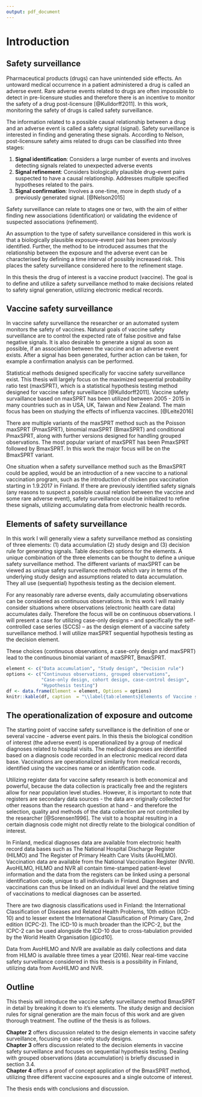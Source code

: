 ```yaml
---
output: pdf_document
---
```

# Introduction

## Safety surveillance

Pharmaceutical products (drugs) can have unintended side effects. An untoward medical occurrence in a patient administered a drug is called an adverse event. Rare adverse events related to drugs are often impossible to detect in pre-licensure studies and therefore there is an incentive to monitor the safety of a drug post-licensure [@Kulldorff2011]. In this work, monitoring the safety of drugs is called safety surveillance. 

The information related to a possible causal relationship between a drug and an adverse event is called a safety signal (signal). Safety surveillance is interested in finding and generating these signals. According to Nelson, post-licensure safety aims related to drugs can be classified into three stages:

1. **Signal identification**: Considers a large number of events and involves detecting signals related to unexpected adverse events
2. **Signal refinement**: Considers biologically plausible drug-event pairs suspected to have a causal relationship. Addresses multiple specified hypotheses related to the pairs.
3. **Signal confirmation**:  Involves a one-time, more in depth study of a previously generated signal. [@Nelson2015]  

Safety surveillance can relate to stages one or two, with the aim of either finding new associations (identification) or validating the evidence of suspected associations (refinement).

An assumption to the type of safety surveillance considered in this work is that a biologically plausible exposure-event pair has been previously identified. Further, the method to be introduced assumes that the relationship between the exposure and the adverse event can be characterised by defining a time interval of possibly increased risk. This places the safety surveillance considered here to the refinement stage.  

In this thesis the drug of interest is a vaccine product (vaccine). The goal is to define and utilize a safety surveillance method to make decisions related to safety signal generation, utilizing electronic medical records.   

## Vaccine safety surveillance  

In vaccine safety surveillance the researcher or an automated system monitors the safety of vaccines. Natural goals of vaccine safety surveillance are to control the expected rate of false positive and false negative signals. It is also desirable to generate a signal as soon as possible, if an association between the vaccine and an adverse event exists. After a signal has been generated, further action can be taken, for example a confirmation analysis can be performed.

Statistical methods designed specifically for vaccine safety surveillance exist. This thesis will largely focus on the maximized sequential probability ratio test (maxSPRT), which is a statistical hypothesis testing method designed for vaccine safety surveillance [@Kulldorff2011]. Vaccine safety survaillance based on maxSPRT has been utilized between 2005 - 2015 in many countries such as in USA, UK, Taiwan and New Zealand. The main focus has been on studying the effects of influenza vaccines. [@Leite2016]

There are multiple variants of the maxSPRT method such as the Poisson maxSPRT (PmaxSPRT), binomial maxSPRT (BmaxSPRT) and conditional PmaxSPRT, along with further versions designed for handling grouped observations. The most popular variant of maxSPRT has been PmaxSPRT followed by BmaxSPRT. In this work the major focus will be on the BmaxSPRT variant.

One situation when a safety surveillance method such as the BmaxSPRT could be applied, would be an introduction of a new vaccine to a national vaccination program, such as the introduction of chicken pox vaccination starting in 1.9.2017 in Finland. If there are previously identified safety signals (any reasons to suspect a possible causal relation between the vaccine and some rare adverse event), safety surveillance could be initialized to refine these signals, utilizing accumulating data from electronic health records.


## Elements of safety surveillance

In this work I will generally view a safety surveillance method as consisting of three elements: (1) data accumulation (2) study design and (3) decision rule for generating signals. Table \ref{tab:elements} describes options for the elements. A unique combination of the three elements can be thought to define a unique safety surveillance method. The different variants of maxSPRT can be viewed as unique safety surveillance methods which vary in terms of the underlying study design and assumptions related to data accumulation. They all use (sequential) hypothesis testing as the decision element.

For any reasonably rare adverse events, daily accumulating observations can be considered as continuous observations. In this work I will mainly consider situations where observations (electronic health care data) accumulates daily. Therefore the focus will be on continuous observations. I will present a case for utilizing case-only designs -- and specifically the self-controlled case series (SCCS) -- as the design element of a vaccine safety surveillance method. I will utilize maxSPRT sequential hypothesis testing as the decision element.  

These choices (continuous observations, a case-only design and maxSPRT) lead to the continuous binomial variant of maxSPRT, BmaxSPRT.


```r
element <- c("Data accumulation", "Study design", "Decision rule")
options <- c("Continuous observations, grouped observations", 
             "Case-only design, cohort design, case-control design", 
             "Hypothesis testing")
df <- data.frame(Element = element, Options = options)
knitr::kable(df, caption  = "\\label{tab:elements}Elements of Vaccine safety surveillance and options related to them.")
```


## The operationalization of exposure and outcome

The starting point of vaccine safety surveillance is the definition of one or several vaccine - adverse event pairs. In this thesis the biological condition of interest (the adverse event) is operationalized by a group of medical diagnoses related to hospital visits. The medical diagnoses are identified based on a diagnosis code recorded in an electronic medical record data base. Vaccinations are operationalized similarily from medical records, identified using the vaccines name or an identification code. 

Utilizing register data for vaccine safety research is both economical and powerful, because the data collection is practically free and the registers allow for near population level studies. However, it is important to note that registers are secondary data sources - the data are originally collected for other reasons than the research question at hand - and therefore the selection, quality and methods of the data collection are not controlled by the researcher [@Sorensen1996]. The visit to a hospital resulting in a certain diagnosis code might not directly relate to the biological condition of interest.

In Finland, medical diagnoses data are available from electronic health record data bases such as The National Hospital Discharge Register (HILMO) and The Register of Primary Health Care Visits (AvoHILMO). Vaccination data are available from the National Vaccination Register (NVR). AvoHILMO, HILMO and NVR all contain time-stamped patient-level information and the data from the registers can be linked using a personal identification code, unique to all individuals in Finland. Diagnoses and vaccinations can thus be linked on an individual level and the relative timing of vaccinations to medical diagnoses can be asserted.

There are two diagnosis classifications used in Finland: the International Classification of Diseases and Related Health Problems, 10th edition (ICD-10) and to lesser extent the International Classification of Primary Care, 2nd edition (ICPC-2). The ICD-10 is much broader than the ICPC-2, but the ICPC-2 can be used alongside the ICD-10 due to cross-tabulation provided by the World Health Organisation [@icd10]. 

Data from AvoHILMO and NVR are available as daily collections and data from HILMO is available three times a year (2016). Near real-time vaccine safety surveillance considered in this thesis is a possibility in Finland, utilizing data from AvoHILMO and NVR. 

## Outline

This thesis will introduce the vaccine safety surveillance method BmaxSPRT in detail by breaking it down to it's elements. The study design and decision rules for signal generation are the main focus of this work and are given thorough treatment. The outline of the thesis is as follows.  

**Chapter 2** offers discussion related to the design elements in vaccine safety surveillance, focusing on case-only study designs.  
**Chapter 3** offers discussion related to the decision elements in vaccine safety surveillance and focuses on sequential hypothesis testing. Dealing with grouped observations (data accumulation) is briefly discussed in section 3.4.  
**Chapter 4** offers a proof of concept application of the BmaxSPRT method, utilizing three different vaccine exposures and a single outcome of interest.  

The thesis ends with conclusions and discussion.  

